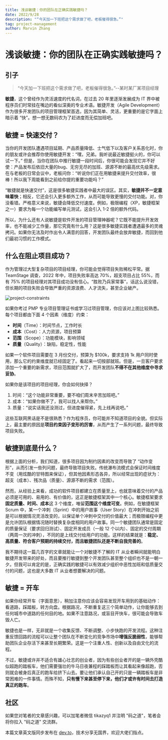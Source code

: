 ```yaml
---
title: 浅谈敏捷：你的团队在正确实践敏捷吗？
date: 2022/9/28
description: "“今天加一下班把这个需求做了吧，老板催得很急。”"
tag: project-management
author: Marvin Zhang
---
```


# 浅谈敏捷：你的团队在正确实践敏捷吗？

## 引子

> “今天加一下班把这个需求做了吧，老板催得很急。”--某时某厂某项目经理

**敏捷**，这个曾经作为灵活速度的代名词，在过去 20 年里逐渐发展成为 IT 界中被程序员们时常挂在嘴边的看似深奥的专业术语。敏捷开发（Agile Development）作为很多开发团队的项目管理框架首选，因为其简单、灵活，更重要的是它字面上暗示着 “快”。想一想无数码农为了赶进度而无偿加班吧。

## 敏捷 = 快速交付？

当你的开发团队遭遇项目延期、产品质量降低、士气低下以及客户关系恶化时，你的朋友或许会推荐你使用敏捷开发：“嘿，兄弟。我听说最近敏捷挺火的，你可以试一下。” 但是，当你在团队中推行敏捷一段时间后，你很可能会发现它并不好使：产品发布后依旧大量的bug、无穷无尽的加班、源源不断的最高优先级需求。在与老板的日常会议中，老板问你：“听说你们正在用敏捷来提升交付效率，很棒！所以我下周能看到之前给你提的重要功能吗？”

“敏捷就是快速交付”，这是很多敏捷实践者中最大的误区。其实，**敏捷并不一定意味着快**；相反，它还会引入更多额外工作，从而可能导致更慢的交付功能。对，你没看错。严格意义来说，敏捷会降低交付速度。例如，极限编程（XP，敏捷框架之一）要求为每一个功能编写单元测试，这会引入 1-2 倍的额外代码。

所以，为什么还有人说敏捷是软件开发的项目管理神器呢？它既不能提升开发效率，也不能减少工作量，那它究竟有什么用？这是很多敏捷实践者遭遇最多的灵魂拷问。如果你无法及时作出令人满意的回答，开发团队最终会放弃敏捷，而回到他们最初习惯的工作模式。

## 什么在阻止项目成功？

作为管理过大型复杂项目的项目经理，你可能会觉得项目失败稀松平常。据 TeamStage 调查，2022 年中，项目失败率高达 70%，超支项目占比 55%，而有 75% 的项目经理对其项目成功没有信心。“胜败乃兵家常事”，话这么说没错，但长期的项目失败会导致严重的资源浪费、人才流失，甚至企业破产。

![project-constraints](https://codao.crawlab.cn/images/2022-09-30-062903.png)

如果你考过 PMP 专业项目管理证书或学习过项目管理，你应该对上图比较熟悉。每个项目都由下面 4 个因素（维度）约束：

- **时间**（Time）：时间节点，工作时长
- **成本**（Cost）：人力资源，项目预算
- **范围**（Scope）：功能模块，影响领域
- **质量**（Quality）：缺陷，稳定性，性能

如果一个软件项目需要在 3 月份交付，预算为 $100k，要求支持 1k 用户同时使用，那么它的约束维度就已经固定了。看起来一切按部就班。但是，一旦客户要求添加一个重要的新需求，项目范围就扩大了，而开发团队**不得不在其他维度中寻求妥协**。

如果你是该项目的项目经理，你会如何抉择？

1. 时间：“这个功能非常重要，要不咱们周末辛苦加班吧。”
2. 成本：“如果你做不了，我可以找人来帮你。”
3. 质量：“说实话我还没测过，但进度催得紧，先上线再说吧。”

这些互联网黑话是不是很熟悉？作为程序员，你可能并不知道项目的全貌。但实际上，最主要的原因是**项目约束因子变形的厉害**，从而产生了一系列问题，最终导致项目失败。

## 敏捷到底是什么？

根据上面的分析，我们知道，很多项目因为制约因素的改变而导致了 “动作变形”，从而引发一些列问题，最终导致项目失败。传统瀑布流模式会保证时间维度不变（用炫酷的甘特图来保证），但其他因素形态各异，所以经常出现的症状为：超支（成本）、残次品（质量）、源源不断的需求（范围）。

然而，从经验上来看，成功的软件项目都建立在质量至上，也就意味着交付的产品必须是可用的、易用的、有价值的，这正是敏捷框架其中一个核心。敏捷框架要求**固定质量、时间、成本**这 3 个维度，唯留**范围这个维度可变**。例如，在敏捷框架 Scrum 中，某一个冲刺（Sprint）中的用户故事（User Story）在冲刺开始之前是可以根据情况灵活改变的，以保证单个冲刺中交付的价值最大；而极限编程中更是允许团队根据情况随时替换复杂度相同的用户故事。同一个敏捷团队通常是固定的质量保证（要求回归测试）、固定开发成员（一般 12 个以内）、固定的交付周期（两周一次的冲刺），不同的是上线交付给用户的功能。这样的结果就是：**稳定、高质量、符合客户预期的持续交付，而且敏捷团队还是不断自我完善的**。

我不期待这一篇几百字的文章就能让一个对敏捷不了解的 IT 从业者瞬间就能明白敏捷开发带来的好处，而且要推行敏捷到整个开发团队甚至整个组织也不是一朝一夕。但我可以肯定的是，正确实践的敏捷可以有效减少组织中恶性加班和低质量交付的问题，这也是大多数 IT 从业者想要解决的问题。

## 敏捷 = 开车

如果你经常开车（字面意思），稍加注意你应该会容易发现开车用到的基础动作：看道路，踩踏板，转方向盘。根据路况，不断重复这三个简单动作，让你能够去到任何城市中道路的任何目的地。如果不注意路况，或盲目开快车，很可能会导致车毁人亡。

敏捷也是一样，无非就是一个收集反馈、不断调整、小步快跑的开发流程。这种注重反馈回路的流程可以让整个团队在不断变化的竞争市场中**增强反脆弱性**，能够帮助团队企业存活下来甚至长期繁荣。这是一个注重人性、创新以及自由文化的流程。

不过，敏捷或许并不适合有雄心壮志的创业者，因为有些创业者开的是一辆外壳酷似超跑的踏板车，他们需要强壮的牛马日夜兼程的踩踏板而让其看起来像超跑，否则就会被身后真正的跑车给挤下山去。要让他们承认自己开的只是一辆踏板车是非常困难的一件事情。而殊不知，**只有慢下来甚至停下来，他们才或许有时间去打造真正的跑车**。

## 社区

如果您对笔者的文章感兴趣，可以加笔者微信 tikazyq1 并注明 "码之道"，笔者会将你拉入 "码之道" 交流群。

本篇文章英文版同步发布在 [dev.to](https://dev.to/tikazyq/talking-agile-are-you-sure-your-team-is-practicing-agile-properly-1l5)，技术分享无国界，欢迎大佬们指点。

